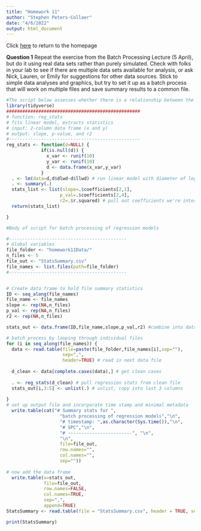 ```yaml
---
title: "Homework 11"
author: "Stephen Peters-Collaer"
date: "4/6/2022"
output: html_document
---
```

Click [here](index.html) to return to the homepage 


**Question 1**  Repeat the exercise from the Batch Processing Lecture (5 April), but do it using real data sets rather than purely simulated. Check with folks in your lab to see if there are multiple data sets available for analysis, or ask Nick, Lauren, or Emily for suggestions for other data sources. Stick to simple data analyses and graphics, but try to set it up as a batch process that will work on multiple files and save summary results to a common file.

```r

#The script below assesses whether there is a relationship between the diameter and the length of logs in headwater streams at the Hubbard Brook Experimental Forest in NH.  It runs a linear model on this relationship (dlwd is the x variable (diameter), and llwd is the y variable (length)) for 5 streams we surveyed in the forest.  I used the code from class and then added/changed lines as necessary for my data
library(tidyverse)
##################################################
# function: reg_stats
# fits linear model, extracts statistics
# input: 2-column data frame (x and y)
# output: slope, p-value, and r2
#------------------------------------------------- 
reg_stats <- function(d=NULL) {
             if(is.null(d)) {
               x_var <- runif(10)
               y_var <- runif(10)
               d <- data.frame(x_var,y_var)
             }
  . <- lm(data=d,d$dlwd~d$llwd) # run linear model with diameter of logs as x variable and length as y variable
  . <- summary(.)
  stats_list <- list(slope=.$coefficients[2,1],
                    p_val=.$coefficients[2,4],
                    r2=.$r.squared) # pull out coefficients we're interested in
  return(stats_list)

}

#Body of script for batch processing of regression models

#--------------------------------------------
# Global variables
file_folder <- "homework11Data/"
n_files <- 5
file_out <- "StatsSummary.csv"
file_names <- list.files(path=file_folder)
#--------------------------------------------


# Create data frame to hold file summary statistics
ID <- seq_along(file_names)
file_name <- file_names
slope <- rep(NA,n_files)
p_val <- rep(NA,n_files)
r2 <- rep(NA,n_files)

stats_out <- data.frame(ID,file_name,slope,p_val,r2) #combine into dataframe

# batch process by looping through individual files
for (i in seq_along(file_names)) {
  data <- read.table(file=paste(file_folder,file_names[i],sep=""),
                     sep=",",
                     header=TRUE) # read in next data file
  
  d_clean <- data[complete.cases(data),] # get clean cases
  
  . <- reg_stats(d_clean) # pull regression stats from clean file
  stats_out[i,3:5] <- unlist(.) # unlist, copy into last 3 columns
  
}
# set up output file and incorporate time stamp and minimal metadata
  write.table(cat("# Summary stats for ",
                    "batch processing of regression models","\n",
                    "# timestamp: ",as.character(Sys.time()),"\n",
                    "# SPC","\n",
                    "# ------------------------", "\n",
                    "\n",
                    file=file_out,
                    row.names="",
                    col.names="",
                    sep=""))
  
# now add the data frame
  write.table(x=stats_out,
              file=file_out,
              row.names=FALSE,
              col.names=TRUE,
              sep=",",
              append=TRUE)
StatsSummary <- read.table(file = "StatsSummary.csv", header = TRUE, sep = ",")

print(StatsSummary)
```